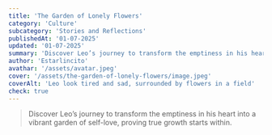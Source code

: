 ```yaml
---
title: 'The Garden of Lonely Flowers'
category: 'Culture'
subcategory: 'Stories and Reflections'
publishedAt: '01-07-2025'
updated: '01-07-2025'
summary: 'Discover Leo’s journey to transform the emptiness in his heart into a vibrant garden of self-love, proving true growth starts within.'
author: 'Estarlincito'
avathar: '/assets/avatar.jpeg'
cover: '/assets/the-garden-of-lonely-flowers/image.jpeg'
coverAlt: 'Leo look tired and sad, surrounded by flowers in a field'
check: true
---
```


<Introduction>

> Discover Leo’s journey to transform the emptiness in his heart into a vibrant garden of self-love, proving true growth starts within.

</Introduction>

<Contents>
  <Audio
    src='/assets/the-garden-of-lonely-flowers/audio.mp3'
    type='audio/mp3'
  />

Once upon a time, there was a young man named Leo who lived in a small village surrounded by mountains. Since he was a child, Leo had felt an emptiness in his heart. It was as if, even when the sun shone brightly, part of his soul was always cloaked in shadow. He had grown up longing for the warmth of hugs and the sweetness of words that never came, especially from those he loved the most.

Leo worked in a flower field, tending to beautiful gardens full of vibrant colors and sweet fragrances. Yet, no matter how many flowers surrounded him, he always felt something was missing. One day, while planting new seeds, a mysterious old woman passed by. She stopped, observed his calloused hands and melancholy gaze, and said:

“Young Leo, the flowers you tend are beautiful, but I see there is a garden in your heart crying out for care.”

Leo looked at her curiously and replied,
“A garden in my heart? But there’s nothing there… just dry, cold soil.”

The old woman smiled and handed him a small golden seed.
“This is a special seed. It represents the love and affection you’ve always sought. But be careful—it will only grow if you water it with your own self-love, not with water from others.”

Intrigued, Leo accepted the seed. That night, as he lay down to rest, he placed it over his chest, right where he felt the emptiness. The next morning, upon waking, he felt a faint warmth in his heart.

Determined to make it grow, Leo began to care for the seed. But the process wasn’t easy. At first, he tried to find water from others: in the smile of a coworker, the approval of a friend, even the kindness of strangers. Yet every time he used this water, the seed didn’t respond.

Frustrated, Leo returned to the flower field, seeking answers. As he tended the flowers he had cared for for years, he realized something important:
“These flowers don’t depend on other flowers to grow. I’ve nurtured them myself with dedication and patience, giving them what they need. Why not do the same for my heart?”

So, he began a new ritual: every morning, he spoke kind words to himself in the mirror, even if he didn’t believe them at first. He wrote in a journal everything he liked about himself, even small things. And every night, before sleeping, he placed a hand over his chest, imagining his heart filled with warm light.

<Image
  alt='Leo now is illuminated by the light of his heart'
  src='/assets/the-garden-of-lonely-flowers/image1.jpeg'
/>

> _&quot;Leo learned that the most beautiful gardens are not the ones we seek in others, but the ones we nurture within ourselves&quot;_ <br/> **-Estarlincito-**

Over time, Leo noticed something magical: the seed began to sprout. From it grew a flower that filled his being with colors and fragrances he had never experienced before. The emptiness transformed into a vibrant garden, full of life.

The most surprising thing was that, as he walked through the village, people began to notice the change. His gaze, once filled with sadness, now shone with serenity. His coworkers sought him out, drawn to his newfound energy. Leo no longer felt the need to cling to anyone, because his own garden nourished and fulfilled him.

One day, he encountered the old woman again. She looked at him with a satisfied smile and said,
“Your garden is beautiful, Leo. Now that you know how to care for it, remember: others may visit, but you are the only gardener.”

From that day forward, Leo lived tending to his inner garden. He continued to enjoy the flowers in the field and the smiles of those around him, but he no longer felt the shadow of emptiness. He had learned that true love begins within oneself.

THE END

</Contents>

